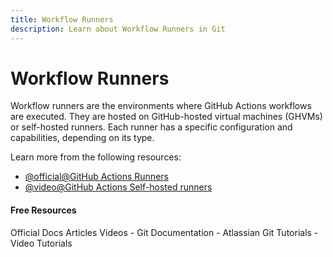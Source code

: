 ```yaml
---
title: Workflow Runners
description: Learn about Workflow Runners in Git
---
```


# Workflow Runners

Workflow runners are the environments where GitHub Actions workflows are executed. They are hosted on GitHub-hosted virtual machines (GHVMs) or self-hosted runners. Each runner has a specific configuration and capabilities, depending on its type.

Learn more from the following resources:

- [@official@GitHub Actions Runners](https://docs.github.com/en/actions/hosting-your-own-runners/about-self-hosted-runners)
- [@video@GitHub Actions Self-hosted runners](https://www.youtube.com/watch?v=aLHyPZO0Fy0)

#### Free Resources

<Tabs defaultValue="official">
<TabsList>
<TabsTrigger value="official">Official Docs</TabsTrigger>
<TabsTrigger value="article">Articles</TabsTrigger>
<TabsTrigger value="video">Videos</TabsTrigger>
</TabsList>

<TabsContent value="official">
- <Link href="https://git-scm.com/docs">Git Documentation</Link>
</TabsContent>
<TabsContent value="article">
- <Link href="https://www.atlassian.com/git/tutorials">Atlassian Git Tutorials</Link>
</TabsContent>
<TabsContent value="video">
- <Link href="https://www.youtube.com/results?search_query=git+workflow-runners+tutorial">Video Tutorials</Link>
</TabsContent>
</Tabs>
